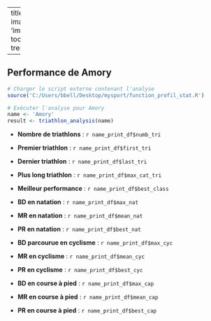   
---
title: Amory (nd)
subtitle: nd 
image: 'img/profil_photo//amory.jpg'
toc: false
about:
  template: trestles
  
---

## Performance de Amory

```r
# Charger le script externe contenant l'analyse
source('C:/Users/bbell/Desktop/mysport/function_profil_stat.R')

# Exécuter l'analyse pour Amory
name <- 'Amory'
result <- triathlon_analysis(name)
```

-   **Nombre de triathlons** : `r name_print_df$numb_tri`

-   **Premier triathlon** : `r name_print_df$first_tri`

-   **Dernier triathlon** : `r name_print_df$last_tri`

-   **Plus long triathlon** : `r name_print_df$max_cat_tri`

-   **Meilleur performance** : `r name_print_df$best_class`

-   **BD en natation** : `r name_print_df$max_nat`

-   **MR en natation** : `r name_print_df$mean_nat` 

-   **PR en natation** : `r name_print_df$best_nat` 

-   **BD parcourue en cyclisme** : `r name_print_df$max_cyc`

-   **MR en cyclisme** : `r name_print_df$mean_cyc`

-   **PR en cyclisme** : `r name_print_df$best_cyc`

-   **BD en course à pied** : `r name_print_df$max_cap` 

-   **MR en course à pied** : `r name_print_df$mean_cap` 

-   **PR en course à pied** : `r name_print_df$best_cap` 


